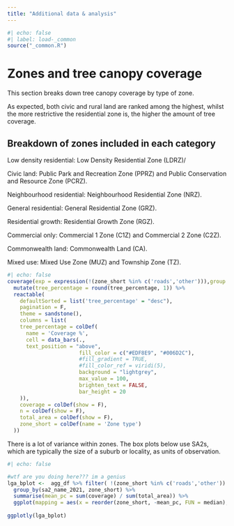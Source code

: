 ```yaml
---
title: "Additional data & analysis"
---
```

```r
#| echo: false
#| label: load-_common
source("_common.R")
```

# Zones and tree canopy coverage

This section breaks down tree canopy coverage by type of zone.

As expected, both civic and rural land are ranked among the highest, whilst the more restrictive the residential zone is, the higher the amount of tree coverage. 

::: {.callout-caution collapse="true"}
# Breakdown of zones included in each category

Low density residential: Low Density Residential Zone (LDRZ)/

Civic land:  Public Park and Recreation Zone (PPRZ) and Public Conservation and Resource Zone (PCRZ).

Neighbourhood residential: Neighbourhood Residential Zone (NRZ).

General residential: General Residential Zone (GRZ).

Residential growth: Residential Growth Zone (RGZ).

Commercial only: Commercial 1 Zone (C1Z) and Commercial 2 Zone (C2Z).

Commonwealth land: Commonwealth Land (CA).

Mixed use: Mixed Use Zone (MUZ) and Township Zone (TZ).
:::


```r
#| echo: false
coverage(exp = expression(!(zone_short %in% c('roads','other'))),group = 'zone_short') %>%
  mutate(tree_percentage = round(tree_percentage, 1)) %>%
  reactable(
    defaultSorted = list('tree_percentage' = "desc"),
    pagination = F,
    theme = sandstone(),
    columns = list(
    tree_percentage = colDef(
      name = 'Coverage %',
      cell = data_bars(.,
      text_position = "above",
                       fill_color = c("#EDF8E9", "#006D2C"),
                       #fill_gradient = TRUE,
                       #fill_color_ref = viridi(5),
                       background = "lightgrey",
                       max_value = 100,
                       brighten_text = FALSE,
                       bar_height = 20
    )),
    coverage = colDef(show = F),
    n = colDef(show = F),
    total_area = colDef(show = F),
    zone_short = colDef(name = 'Zone type')
  ))

```

There is a lot of variance within zones. The box plots below use SA2s, which are typically the size of a suburb or locality, as units of observation. 

```r
#| echo: false

#wtf are you doing here??? im a genius
lga_bplot <-  agg_df %>% filter( !(zone_short %in% c('roads','other')) ) %>%
  group_by(sa2_name_2021, zone_short) %>%
  summarise(mean_pc = sum(coverage) / sum(total_area)) %>%
  ggplot(mapping = aes(x = reorder(zone_short, -mean_pc, FUN = median), y = mean_pc, text = sa2_name_2021)) + geom_boxplot(color = "#006D2C") + xlab('Zone Type') + ylab(' Coverage (%) ') +  theme_minimal() + theme(axis.text.x = element_text(angle = 45)) 
  
ggplotly(lga_bplot)

```